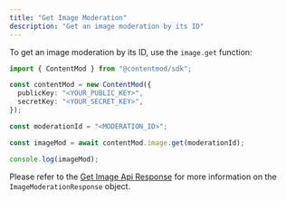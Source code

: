 ```yaml
---
title: "Get Image Moderation"
description: "Get an image moderation by its ID"
---
```



To get an image moderation by its ID, use the `image.get` function:

```ts index.ts
import { ContentMod } from "@contentmod/sdk";

const contentMod = new ContentMod({
  publicKey: "<YOUR_PUBLIC_KEY>",
  secretKey: "<YOUR_SECRET_KEY>",
});

const moderationId = "<MODERATION_ID>";

const imageMod = await contentMod.image.get(moderationId);

console.log(imageMod);
```

Please refer to the [Get Image Api Response](/api-reference/image/get) for more information on the `ImageModerationResponse` object.

<ImageModRes />

